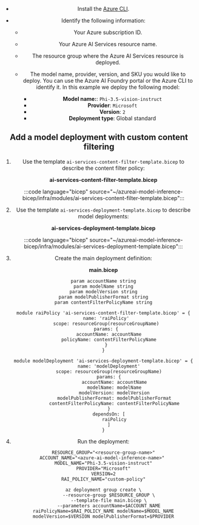 ---
---


<Header />

* Install the [Azure CLI](/cli/azure/).

* Identify the following information:

  * Your Azure subscription ID.

  * Your Azure AI Services resource name.

  * The resource group where the Azure AI Services resource is deployed.

  * The model name, provider, version, and SKU you would like to deploy. You can use the Azure AI Foundry portal or the Azure CLI to identify it. In this example we deploy the following model:

    * **Model name:**: `Phi-3.5-vision-instruct`
    * **Provider**: `Microsoft`
    * **Version**: `2`
    * **Deployment type**: Global standard

## Add a model deployment with custom content filtering

1. Use the template `ai-services-content-filter-template.bicep` to describe the content filter policy:

    __ai-services-content-filter-template.bicep__

    :::code language="bicep" source="~/azureai-model-inference-bicep/infra/modules/ai-services-content-filter-template.bicep":::

2. Use the template `ai-services-deployment-template.bicep` to describe model deployments:

    __ai-services-deployment-template.bicep__

    :::code language="bicep" source="~/azureai-model-inference-bicep/infra/modules/ai-services-deployment-template.bicep":::

3. Create the main deployment definition:

    __main.bicep__

    ```bicep
    param accountName string
    param modelName string
    param modelVersion string
    param modelPublisherFormat string
    param contentFilterPolicyName string

    module raiPolicy 'ai-services-content-filter-template.bicep' = {
      name: 'raiPolicy'
      scope: resourceGroup(resourceGroupName)
      params: {
        accountName: accountName
        policyName: contentFilterPolicyName
      }
    }

    module modelDeployment 'ai-services-deployment-template.bicep' = {
        name: 'modelDeployment'
        scope: resourceGroup(resourceGroupName)
        params: {
            accountName: accountName
            modelName: modelName
            modelVersion: modelVersion
            modelPublisherFormat: modelPublisherFormat
            contentFilterPolicyName: contentFilterPolicyName
        }
        dependsOn: [
            raiPolicy
        ]
    }
    ```

4. Run the deployment:

    ```azurecli
    RESOURCE_GROUP="<resource-group-name>"
    ACCOUNT_NAME="<azure-ai-model-inference-name>" 
    MODEL_NAME="Phi-3.5-vision-instruct"
    PROVIDER="Microsoft"
    VERSION=2
    RAI_POLICY_NAME="custom-policy"
    
    az deployment group create \
        --resource-group $RESOURCE_GROUP \
        --template-file main.bicep \
        --parameters accountName=$ACCOUNT_NAME raiPolicyName=$RAI_POLICY_NAME modelName=$MODEL_NAME modelVersion=$VERSION modelPublisherFormat=$PROVIDER
    ```


<Code />